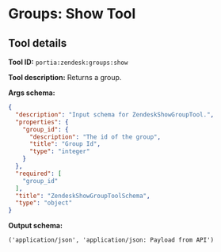 <!-- WARNING: This file is auto-generated by generate_tool_docs.py. Do not edit manually. -->

# Groups: Show Tool

<Intro />

## Tool details
**Tool ID:** `portia:zendesk:groups:show`

**Tool description:** Returns a group.

**Args schema:**
```json
{
  "description": "Input schema for ZendeskShowGroupTool.",
  "properties": {
    "group_id": {
      "description": "The id of the group",
      "title": "Group Id",
      "type": "integer"
    }
  },
  "required": [
    "group_id"
  ],
  "title": "ZendeskShowGroupToolSchema",
  "type": "object"
}
```

**Output schema:**
```
('application/json', 'application/json: Payload from API')
```

